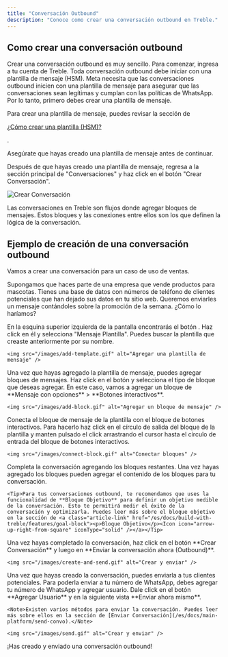 ```yaml
---
title: "Conversación Outbound"
description: "Conoce como crear una conversación outbound en Treble."
---
```


## Como crear una conversación outbound

Crear una conversación outbound es muy sencillo. Para comenzar, ingresa a tu cuenta de Treble. Toda conversación outbound debe iniciar con una plantilla de mensaje (HSM). Meta necesita que las conversaciones outbound inicien con una plantilla de mensaje para asegurar que las conversaciones sean legítimas y cumplan con las políticas de WhatsApp. Por lo tanto, primero debes crear una plantilla de mensaje.

Para crear una plantilla de mensaje, puedes revisar la sección de <a class="article-link" href="/es/docs/meta/hsm-templates#como-usar-las-plantillas-hsm-en-treble"><p>¿Cómo crear una plantilla (HSM)?</p><Icon icon="arrow-up-right-from-square" iconType="solid" /></a>.

<Note>Asegúrate que hayas creado una plantilla de mensaje antes de continuar.</Note>

Después de que hayas creado una plantilla de mensaje, regresa a la sección principal de "Conversaciones" y haz click en el botón "Crear Conversación".

<img src="/images/create-convo.gif" alt="Crear Conversación" />

Las conversaciones en Treble son flujos donde agregar bloques de mensajes. Estos bloques y las conexiones entre ellos son los que definen la lógica de la conversación. 

## Ejemplo de creación de una conversación outbound

Vamos a crear una conversación para un caso de uso de ventas.

Supongamos que haces parte de una empresa que vende productos para mascotas. Tienes una base de datos con números de teléfono de clientes potenciales que han dejado sus datos en tu sitio web. Queremos enviarles un mensaje contándoles sobre la promoción de la semana. ¿Cómo lo haríamos?

<Steps>
  <Step title="Agregar una plantilla de mensaje">
    En la esquina superior izquierda de la pantalla encontrarás el botón <Icon icon="plus" iconType="solid" />. Haz click en él y selecciona "Mensaje Plantilla". Puedes buscar la plantilla que creaste anteriormente por su nombre.

    <img src="/images/add-template.gif" alt="Agregar una plantilla de mensaje" />
  </Step>
  <Step title="Agregar bloques de mensajes">
    Una vez que hayas agregado la plantilla de mensaje, puedes agregar bloques de mensajes. Haz click en el botón <Icon icon="plus" iconType="solid" /> y selecciona el tipo de bloque que deseas agregar. En este caso, vamos a agregar un bloque de **Mensaje con opciones** > **Botones interactivos**.

    <img src="/images/add-block.gif" alt="Agregar un bloque de mensaje" />
  </Step>
  <Step title="Conectar bloques">
    Conecta el bloque de mensaje de la plantilla con el bloque de botones interactivos. Para hacerlo haz click en el círculo de salida del bloque de la plantilla y manten pulsado el click arrastrando el cursor hasta el círculo de entrada del bloque de botones interactivos.

    <img src="/images/connect-block.gif" alt="Conectar bloques" />
  </Step>
  <Step title="Completar la conversación">
    Completa la conversación agregando los bloques restantes. Una vez hayas agregado los bloques pueden agregar el contenido de los bloques para tu conversación.

    <Tip>Para tus conversaciones outbound, te recomendamos que uses la funcionalidad de **Bloque Objetivo** para definir un objetivo medible de la conversación. Esto te permitirá medir el éxito de la conversación y optimizarla. Puedes leer más sobre el bloque objetivo en la sección de <a class="article-link" href="/es/docs/build-with-treble/features/goal-block"><p>Bloque Objetivo</p><Icon icon="arrow-up-right-from-square" iconType="solid" /></a></Tip>
  </Step>
  <Step title="Guardar y enviar">
    Una vez hayas completado la conversación, haz click en el botón **Crear Conversación** y luego en **Enviar la conversación ahora (Outbound)**.

    <img src="/images/create-and-send.gif" alt="Crear y enviar" />
  </Step>
  <Step title="Enviar la conversación">
    Una vez que hayas creado la conversación, puedes enviarla a tus clientes potenciales. Para poderla enviar a tu número de WhatsApp, debes agregar tu número de WhatsApp y agregar usuario. Dale click en el botón **Agregar Usuario** y en la siguiente vista **Enviar ahora mismo**.

    <Note>Existen varios métodos para enviar la conversación. Puedes leer más sobre ellos en la sección de [Enviar Conversación](/es/docs/main-platform/send-convo).</Note>

    <img src="/images/send.gif" alt="Crear y enviar" />
  </Step>
</Steps>

<Check>¡Has creado y enviado una conversación outbound!</Check>